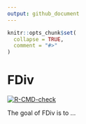 ```yaml
---
output: github_document
---
```


<!-- README.md is generated from README.Rmd. Please edit that file -->

```r
knitr::opts_chunk$set(
  collapse = TRUE,
  comment = "#>"
)
```

# FDiv
<!-- badges: start -->
[![R-CMD-check](https://github.com/kaitkimmel/FDiv/actions/workflows/R-CMD-check.yaml/badge.svg)](https://github.com/kaitkimmel/FDiv/actions/workflows/R-CMD-check.yaml)
<!-- badges: end -->

The goal of FDiv is to ...


